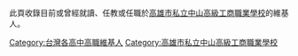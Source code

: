 此頁收錄目前或曾經就讀、任教或任職於[[高雄市私立中山高級工商職業學校|高雄市私立中山高級工商職業學校]]的維基人。

[[Category:台灣各高中高職維基人|Category:台灣各高中高職維基人]]
[[Category:高雄市私立中山高級工商職業學校|Category:高雄市私立中山高級工商職業學校]]